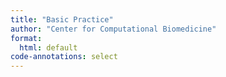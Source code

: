 ```yaml
---
title: "Basic Practice"
author: "Center for Computational Biomedicine"
format: 
  html: default
code-annotations: select
---
```


